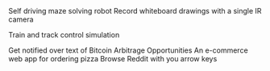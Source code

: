 <ProjectCard title="Micromouse" link="https://github.com/Pitt-RAS/micromouse-2016" bg="linear-gradient(to right, #D4145A 0%, #FBB03B 100%)">
Self driving maze solving robot</ProjectCard>

<ProjectCard title="IR Localization" link="https://github.com/xaviertorgerson/ir_localization" bg="linear-gradient(to right, rgb(102, 45, 140) 0%, rgb(237, 30, 121) 100%)">
Record whiteboard drawings with a single IR camera</ProjectCard>

<ProjectCard title="North Shore Extension" link="https://github.com/xaviertorgerson/North-Shore-Extension
" bg="linear-gradient(to right, rgb(0, 146, 69) 0%, rgb(252, 238, 33) 100%)">
Train and track control simulation</ProjectCard>

<ProjectCard title="BAO" link="https://github.com/BDANG/hold_em_or_fold" bg="linear-gradient(to right, rgb(213, 133, 255) 0%, rgb(0, 255, 238) 100%)">
Get notified over text of Bitcoin Arbitrage Opportunities</ProjectCard>

<ProjectCard title="Adrian's Pizza" link="https://github.com/cam292/AdriansPizza" bg="linear-gradient(to right, rgb(102, 45, 140) 0%, rgb(237, 30, 121) 100%)">
An e-commerce web app for ordering pizza</ProjectCard>

<ProjectCard title="Gliddit" link="https://github.com/xaviertorgerson/Gliddit" bg="linear-gradient(to right, #D4145A 0%, #FBB03B 100%)">
Browse Reddit with you arrow keys</ProjectCard>